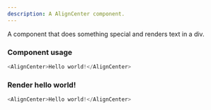 ```yaml
---
description: A AlignCenter component.
---
```



A component that does something special and renders text in a div.

### Component usage

```js
<AlignCenter>Hello world!</AlignCenter>
```

### Render hello world!

```js live
<AlignCenter>Hello world!</AlignCenter>
```
